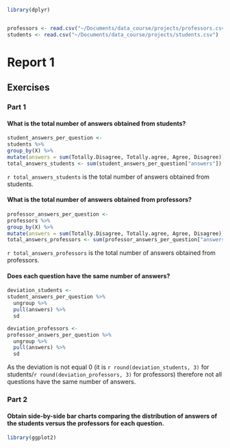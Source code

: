 ```r
library(dplyr)


professors <- read.csv("~/Documents/data_course/projects/professors.csv")
students <- read.csv("~/Documents/data_course/projects/students.csv")

```

# Report 1
## Exercises
### Part 1
#### What is the total number of answers obtained from students?
```r
student_answers_per_question <-
students %>%
group_by(X) %>%
mutate(answers = sum(Totally.Disagree, Totally.agree, Agree, Disagree))
total_answers_students <- sum(student_answers_per_question["answers"])
```
`r total_answers_students` is the total number of answers obtained from students.

#### What is the total number of answers obtained from professors?
```r
professor_answers_per_question <-
professors %>%
group_by(X) %>%
mutate(answers = sum(Totally.Disagree, Totally.agree, Agree, Disagree))
total_answers_professors <- sum(professor_answers_per_question["answers"])

```
`r total_answers_professors` is the total number of answers obtained from professors.

#### Does each question have the same number of answers?
```r

deviation_students <- 
student_answers_per_question %>%
  ungroup %>%
  pull(answers) %>%
  sd 

deviation_professors <- 
professor_answers_per_question %>%
  ungroup %>%
  pull(answers) %>%
  sd
```
As the deviation is not equal 0 (it is `r round(deviation_students, 3)` for students/`r round(deviation_professors, 3)` for professors) therefore not all questions have the same number of answers.

\newpage
### Part 2
#### Obtain side-by-side bar charts comparing the distribution of answers of the students versus the professors for each question.
```r
library(ggplot2)


```

